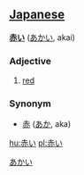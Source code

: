 == [[Japanese]] ==                                          
[[Category:Japanese colors|あかい]]

'''[[赤]]い''' ([[あかい]], akai)

===Adjective===
# [[red]]

===Synonym===
* [[赤]] ([[あか]], aka)

[[hu:赤い]]
[[pl:赤い]]